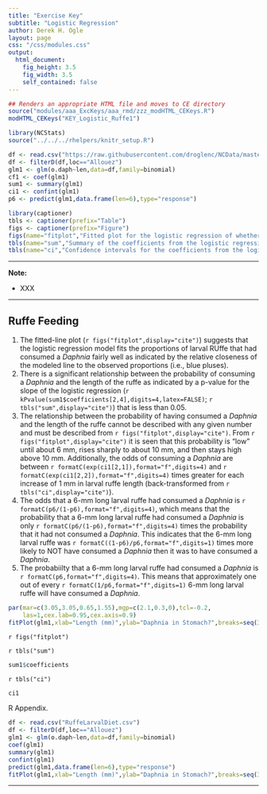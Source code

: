 ```yaml
---
title: "Exercise Key"
subtitle: "Logistic Regression"
author: Derek H. Ogle
layout: page
css: "/css/modules.css"
output:
  html_document:
    fig_height: 3.5
    fig_width: 3.5
    self_contained: false
---
```


```r
## Renders an appropriate HTML file and moves to CE directory
source("modules/aaa_ExcKeys/aaa_rmd/zzz_modHTML_CEKeys.R")
modHTML_CEKeys("KEY_Logistic_Ruffe1")
```

```r
library(NCStats)
source("../../../rhelpers/knitr_setup.R")

df <- read.csv("https://raw.githubusercontent.com/droglenc/NCData/master/RuffeLarvalDiet.csv")
df <- filterD(df,loc=="Allouez")
glm1 <- glm(o.daph~len,data=df,family=binomial)
cf1 <- coef(glm1)
sum1 <- summary(glm1)
ci1 <- confint(glm1)
p6 <- predict(glm1,data.frame(len=6),type="response")

library(captioner)
tbls <- captioner(prefix="Table")
figs <- captioner(prefix="Figure")
figs(name="fitplot","Fitted plot for the logistic regression of whether or not a larval ruffe had consumed a <i>Daphnia</i> and the length of the ruffe.")
tbls(name="sum","Summary of the coefficients from the logistic regression of whether or not a larval ruffe had consumed a <i>Daphnia</i> and the length of the ruffe. ")
tbls(name="ci","Confidence intervals for the coefficients from the logistic regression of whether or not a larval ruffe had consumed a <i>Daphnia</i> and the length of the ruffe. ")
```

----

<div class="alert alert-warning">
<strong>Note:</strong> 
<ul>
  <li>XXX</li>
</ul>
</div>

----

## Ruffe Feeding

1. The fitted-line plot (`r figs("fitplot",display="cite")`) suggests that the logistic regression model fits the proportions of larval RUffe that had consumed a *Daphnia* fairly well as indicated by the relative closeness of the modeled line to the observed proportions (i.e., blue pluses).
1. There is a significant relationship between the probability of consuming a *Daphnia* and the length of the ruffe as indicated by a p-value for the slope of the logistic regression (`r kPvalue(sum1$coefficients[2,4],digits=4,latex=FALSE)`; `r tbls("sum",display="cite")`) that is less than 0.05.
1. The relationship between the probability of having consumed a *Daphnia* and the length of the ruffe cannot be described with any given number and must be described from `r figs("fitplot",display="cite")`.  From `r figs("fitplot",display="cite")` it is seen that this probability is "low" until about 6 mm, rises sharply to about 10 mm, and then stays high above 10 mm. Additionally, the odds of consuming a *Daphnia* are between `r formatC(exp(ci1[2,1]),format="f",digits=4)` and `r formatC(exp(ci1[2,2]),format="f",digits=4)` times greater for each increase of 1 mm in larval ruffe length (back-transformed from `r tbls("ci",display="cite")`).
1. The odds that a 6-mm long larval ruffe had consumed a *Daphnia* is `r formatC(p6/(1-p6),format="f",digits=4)`, which means that the probability that a 6-mm long larval ruffe had consumed a *Daphnia* is only `r formatC(p6/(1-p6),format="f",digits=4)` times the probability that it had not consumed a *Daphnia*. This indicates that the 6-mm long larval ruffe was `r formatC((1-p6)/p6,format="f",digits=1)` times more likely to NOT have consumed a *Daphnia* then it was to have consumed a *Daphnia*.
1. The probabiilty that a 6-mm long larval ruffe had consumed a *Daphnia* is `r formatC(p6,format="f",digits=4)`. This means that approximately one out of every `r formatC(1/p6,format="f",digits=1)` 6-mm long larval ruffe will have consumed a *Daphnia*.


```r
par(mar=c(3.05,3.05,0.65,1.55),mgp=c(2.1,0.3,0),tcl=-0.2,
    las=1,cex.lab=0.95,cex.axis=0.9)
fitPlot(glm1,xlab="Length (mm)",ylab="Daphnia in Stomach?",breaks=seq(3.5,17.5,1))
```

`r figs("fitplot")`

`r tbls("sum")`

```r
sum1$coefficients
```


`r tbls("ci")`

```r
ci1
```

R Appendix.
```r
df <- read.csv("RuffeLarvalDiet.csv")
df <- filterD(df,loc=="Allouez")
glm1 <- glm(o.daph~len,data=df,family=binomial)
coef(glm1)
summary(glm1)
confint(glm1)
predict(glm1,data.frame(len=6),type="response")
fitPlot(glm1,xlab="Length (mm)",ylab="Daphnia in Stomach?",breaks=seq(3.5,17.5,1))
```

----
